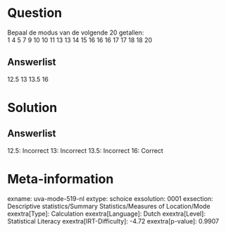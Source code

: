 Question
========

Bepaal de modus van de volgende 20 getallen:\
1 4 5 7 9 10 10 11 13 13 14 15 16 16 16 17 17 18 18 20

Answerlist
----------

12.5
13
13.5
16

Solution
========

Answerlist
----------

12.5: Incorrect
13: Incorrect
13.5: Incorrect
16: Correct

Meta-information
================
exname: uva-mode-519-nl
extype: schoice
exsolution: 0001
exsection: Descriptive statistics/Summary Statistics/Measures of Location/Mode
exextra[Type]: Calculation
exextra[Language]: Dutch
exextra[Level]: Statistical Literacy
exextra[IRT-Difficulty]: -4.72
exextra[p-value]: 0.9907
